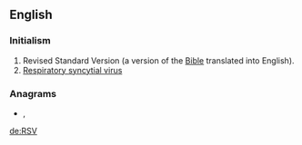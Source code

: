==English==

===Initialism===
{{rfc-header|Initialism}}
{{head|en|initialism}}

# Revised Standard Version (a version of the [[Bible]] translated into English).
# [[respiratory syncytial virus|Respiratory syncytial virus]]

===Anagrams===
* {{l|en|RVs}}, {{l|en|RV's}}

[[de:RSV]]